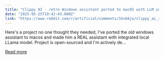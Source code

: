 ```yaml
---
title: "Clippy AI - retro Windows assistant ported to macOS with LLM included"
date: "2025-05-25T19:42:43.000Z"
link: "https://www.reddit.com/r/artificial/comments/1kvb6jo/clippy_ai_retro_windows_assistant_ported_to_macos/"
---
```


Here's a project no one thought they needed, I've ported the old windows assistant to macos and made him a REAL assistant with integrated local LLama model. Project is open-sourced and I'm actively de...

[Read more](https://www.reddit.com/r/artificial/comments/1kvb6jo/clippy_ai_retro_windows_assistant_ported_to_macos/)
